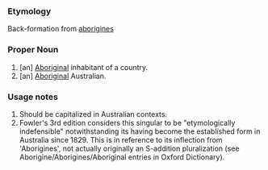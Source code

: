 ===Etymology===
Back-formation from [[aborigines]]
===Proper Noun===
#[an] [[Aboriginal]] inhabitant of a country.
#[an] [[Aboriginal]] Australian.

===Usage notes===
#Should be capitalized in Australian contexts.
#Fowler's 3rd edition considers this singular to be "etymologically indefensible" notwithstanding its having become the established form in Australia since 1829.  This is in reference to its inflection from 'Aborigines', not actually originally an S-addition pluralization (see Aborigine/Aborigines/Aboriginal entries in Oxford Dictionary).